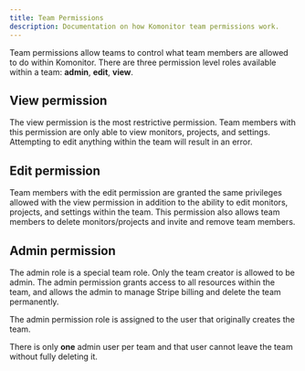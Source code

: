 ```yaml
---
title: Team Permissions
description: Documentation on how Komonitor team permissions work.
---
```


Team permissions allow teams to control what team members are allowed to do within Komonitor.
There are three permission level roles available within a team: **admin**, **edit**, **view**.

## View permission

The view permission is the most restrictive permission. Team members with this permission are only able to
view monitors, projects, and settings. Attempting to edit anything within the team will result in an error.

## Edit permission

Team members with the edit permission are granted the same privileges allowed with the view permission in addition to the ability to
edit monitors, projects, and settings within the team. This permission also allows team members to delete monitors/projects and invite and remove team members.

## Admin permission

The admin role is a special team role. Only the team creator is allowed to be admin. The admin permission
grants access to all resources within the team, and allows the admin to manage Stripe billing and delete the team permanently.

The admin permission role is assigned to the user that originally creates the team.

There is only **one** admin user per team and that user cannot leave the team without fully deleting it.
